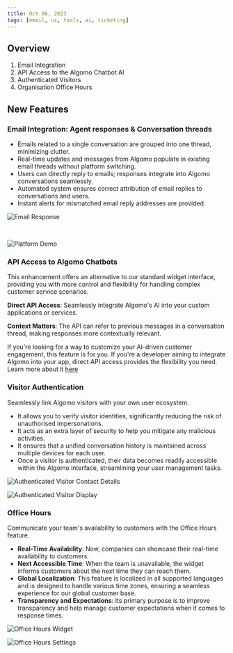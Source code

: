 ```yaml
---
title: Oct 06, 2023
tags: [email, ux, tools, ai, ticketing]
---
```


## Overview

1. Email Integration
2. API Access to the Algomo Chatbot AI
3. Authenticated Visitors
4. Organisation Office Hours

## New Features

### **Email Integration: Agent responses & Conversation threads**
- Emails related to a single conversation are grouped into one thread, minimizing clutter.
- Real-time updates and messages from Algomo populate in existing email threads without platform switching.
- Users can directly reply to emails; responses integrate into Algomo conversations seamlessly.
- Automated system ensures correct attribution of email replies to conversations and users.
- Instant alerts for mismatched email reply addresses are provided.

![Email Response](./assets/images/Email-Reply-Agent-Email.png)

<br/>

![Platform Demo](./assets/images/Email-Reply-Agent-Platform.png)

### **API Access to Algomo Chatbots**

This enhancement offers an alternative to our standard widget interface, providing you with more control and flexibility for handling complex customer service scenarios.

**Direct API Access**: Seamlessly integrate Algomo's AI into your custom applications or services.

**Context Matters**: The API can refer to previous messages in a conversation thread, making responses more contextually relevant.

If you're looking for a way to customize your AI-driven customer engagement, this feature is for you. If you're a developer aiming to integrate Algomo into your app, direct API access provides the flexibility you need. Learn more about it [here](https://help.algomo.com/docs/api-access/Using%20Our%20Apis)

### Visitor Authentication

Seamlessly link Algomo visitors with your own user ecosystem.

- It allows you to verify visitor identities, significantly reducing the risk of unauthorised impersonations.
- It acts as an extra layer of security to help you mitigate any malicious activities.
- It ensures that a unified conversation history is maintained across multiple devices for each user.
- Once a visitor is authenticated, their data becomes readily accessible within the Algomo interface, streamlining your user management tasks.

![Authenticated Visitor Contact Details](./assets/images/authenticated-visitor-contact-details.png)

![Authenticated Visitor Display](./assets/images/authenticated-visitor-display.png)

### Office Hours

Communicate your team's availability to customers with the Office Hours feature.

- **Real-Time Availability**: Now, companies can showcase their real-time availability to customers.
- **Next Accessible Time**: When the team is unavailable, the widget informs customers about the next time they can reach them.
- **Global Localization**: This feature is localized in all supported languages and is designed to handle various time zones, ensuring a seamless experience for our global customer base.
- **Transparency and Expectations**: Its primary purpose is to improve transparency and help manage customer expectations when it comes to response times.

![Office Hours Widget](./assets/images/office-hours-widget.png)

![Office Hours Settings](./assets/images/office-hours-settings.png)

<br />
